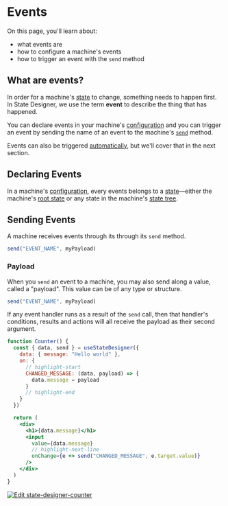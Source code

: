 # Events

On this page, you'll learn about:

- what events are
- how to configure a machine's events
- how to trigger an event with the `send` method

## What are events?

In order for a machine's [state](definitions/state) to change, something needs to happen first. In State Designer, we use the term **event** to describe the thing that has happened.

You can declare events in your machine's [configuration](definitions/configuration) and you can trigger an event by sending the name of an event to the machine's [`send`](definitions/send) method.

Events can also be triggered [automatically](definitions/auto-event), but we'll cover that in the next section.

## Declaring Events

In a machine's [configuration](definitions/configuration), every events belongs to a [state](definitions/state)—either the machine's [root state](definitions/root-state) or any state in the machine's [state tree](definitions/state-tree).

## Sending Events

A machine receives events through its through its `send` method.

```js
send("EVENT_NAME", myPayload)
```

### Payload

When you `send` an event to a machine, you may also send along a value, called a "payload". This value can be of any type or structure.

```js
send("EVENT_NAME", myPayload)
```

If any event handler runs as a result of the `send` call, then that handler's conditions, results and actions will all receive the payload as their second argument.

```jsx
function Counter() {
  const { data, send } = useStateDesigner({
    data: { message: "Hello world" },
    on: {
      // highlight-start
      CHANGED_MESSAGE: (data, payload) => {
        data.message = payload
      }
      // highlight-end
    }
  })

  return (
    <div>
      <h1>{data.message}</h1>
      <input
        value={data.message}
        // highlight-next-line
        onChange={e => send("CHANGED_MESSAGE", e.target.value)}
      />
    </div>
  )
}
```

[![Edit state-designer-counter](https://codesandbox.io/static/img/play-codesandbox.svg)](https://codesandbox.io/s/state-designer-counter-ziopg?fontsize=14&hidenavigation=1&theme=dark)

